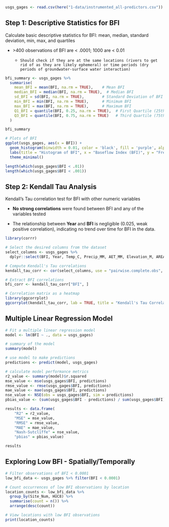```r
usgs_gages <- read.csv(here("1-data/instrumented_all-predictors.csv"))
```

## Step 1: Descriptive Statistics for BFI

Calculate basic descriptive statistics for BFI: mean, median, standard deviation, min, max, and quartiles

-   \>400 observations of BFI are \< .0001; 1000 are \< 0.01

    -   `Should check if they are at the same locations (rivers to get rid of as they are likely ephemeral) or time periods (dry periods of groundwater-surface water interaction)`

```r
bfi_summary <- usgs_gages %>%
  summarise(
    mean_BFI = mean(BFI, na.rm = TRUE),    # Mean BFI
    median_BFI = median(BFI, na.rm = TRUE),  # Median BFI
    sd_BFI = sd(BFI, na.rm = TRUE),        # Standard Deviation of BFI
    min_BFI = min(BFI, na.rm = TRUE),      # Minimum BFI
    max_BFI = max(BFI, na.rm = TRUE),      # Maximum BFI
    Q1_BFI = quantile(BFI, 0.25, na.rm = TRUE),  # First Quartile (25th percentile)
    Q3_BFI = quantile(BFI, 0.75, na.rm = TRUE)   # Third Quartile (75th percentile)
  )

bfi_summary

# Plots of BFI
ggplot(usgs_gages, aes(x = BFI)) + 
  geom_histogram(binwidth = 0.01, color = 'black', fill = 'purple', alpha = 0.7) + 
  labs(title = "Histogram of BFI", x = "Baseflow Index (BFI)", y = "Frequency") + 
  theme_minimal()

length(which(usgs_gages$BFI < .01))
length(which(usgs_gages$BFI < .001))

```

## Step 2: Kendall Tau Analysis

Kendall's Tau correlation test for BFI with other numeric variables

-   **No strong correlations** were found between BFI and any of the variables tested

-   The relationship between **Year** and **BFI** is negligible (0.025, weak positive correlation), indicating no trend over time for BFI in the data.

```r
library(corrr)

# Select the desired columns from the dataset
select_columns <- usgs_gages %>%
  dplyr::select(BFI, Year, Temp_C, Precip_MM, AET_MM, Elevation_M, AREA_KM2)

# Compute Kendall's Tau correlations
kendall_tau_corr <- cor(select_columns, use = "pairwise.complete.obs", method = "kendall")

# Extract BFI correlations
bfi_corr <- kendall_tau_corr["BFI", ]

# Correlation matrix as a heatmap
library(ggcorrplot)
ggcorrplot(kendall_tau_corr, lab = TRUE, title = "Kendall's Tau Correlation Matrix")

```

## Multiple Linear Regression Model

```r
# Fit a multiple linear regression model
model <- lm(BFI ~ ., data = usgs_gages)

# summary of the model
summary(model)

# use model to make predictions
predictions <- predict(model, usgs_gages)

# calculate model performance metrics
r2_value <- summary(model)$r.squared
mse_value <- mse(usgs_gages$BFI, predictions)
rmse_value <- rmse(usgs_gages$BFI, predictions)
mae_value <- mae(usgs_gages$BFI, predictions)
nse_value <- NSE(obs = usgs_gages$BFI, sim = predictions)
pbias_value <- (sum(usgs_gages$BFI - predictions) / sum(usgs_gages$BFI)) * 100

results <- data.frame(
    "R2" = r2_value,
    "MSE" = mse_value,
    "RMSE" = rmse_value,
    "MAE" = mae_value,
    "Nash-Sutcliffe" = nse_value,
    "pbias" = pbias_value)

results

```

## Exploring Low BFI - Spatially/Temporally

```r
# Filter observations of BFI < 0.0001
low_bfi_data <- usgs_gages %>% filter(BFI < 0.0001)

# Count occurrences of low BFI observations by location
location_counts <- low_bfi_data %>%
  group_by(Site_Num, HUC8) %>%
  summarise(count = n()) %>%
  arrange(desc(count))

# View locations with low BFI observations
print(location_counts)

```
